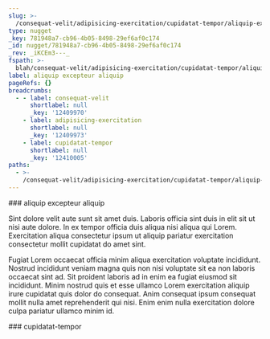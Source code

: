 ```yaml
---
slug: >-
  /consequat-velit/adipisicing-exercitation/cupidatat-tempor/aliquip-excepteur-aliquip
type: nugget
_key: 781948a7-cb96-4b05-8498-29ef6af0c174
_id: nugget/781948a7-cb96-4b05-8498-29ef6af0c174
_rev: _iKCEm3---_
fspath: >-
  blah/consequat-velit/adipisicing-exercitation/cupidatat-tempor/aliquip-excepteur-aliquip.md
label: aliquip excepteur aliquip
pageRefs: {}
breadcrumbs:
  - - label: consequat-velit
      shortlabel: null
      _key: '12409970'
    - label: adipisicing-exercitation
      shortlabel: null
      _key: '12409973'
    - label: cupidatat-tempor
      shortlabel: null
      _key: '12410005'
paths:
  - >-
    /consequat-velit/adipisicing-exercitation/cupidatat-tempor/aliquip-excepteur-aliquip
---
```


<NuggetArea>
<Nugget slug="/consequat-velit/adipisicing-exercitation/cupidatat-tempor/aliquip-excepteur-aliquip" type="nugget" _key="781948a7-cb96-4b05-8498-29ef6af0c174" _id="nugget/781948a7-cb96-4b05-8498-29ef6af0c174" _rev="_iKCEm3---_" fspath="blah/consequat-velit/adipisicing-exercitation/cupidatat-tempor/aliquip-excepteur-aliquip.md" label="aliquip excepteur aliquip" paths="/consequat-velit/adipisicing-exercitation/cupidatat-tempor/aliquip-excepteur-aliquip">
<NuggetBody>
### aliquip excepteur aliquip

Sint dolore velit aute sunt sit amet duis. Laboris officia sint duis in elit sit ut nisi aute dolore. In ex tempor officia duis aliqua nisi aliqua qui Lorem. Exercitation aliqua consectetur ipsum ut aliquip pariatur exercitation consectetur mollit cupidatat do amet sint.

Fugiat Lorem occaecat officia minim aliqua exercitation voluptate incididunt. Nostrud incididunt veniam magna quis non nisi voluptate sit ea non laboris occaecat sint ad. Sit proident laboris ad in enim ea fugiat eiusmod sit incididunt. Minim nostrud quis et esse ullamco Lorem exercitation aliquip irure cupidatat quis dolor do consequat. Anim consequat ipsum consequat mollit nulla amet reprehenderit qui nisi. Enim enim nulla exercitation dolore culpa pariatur ullamco minim id.

</NuggetBody>
<Breadcrumbs>
<Crumbs>
<Crumb _key="12409970" label="consequat-velit" /><Crumb _key="12409973" label="adipisicing-exercitation" /><Crumb _key="12410005" label="cupidatat-tempor" />
</Crumbs>
</Breadcrumbs>
</Nugget>

<NuggetsInbound>
</NuggetsInbound>
<NuggetsOutbound>
</NuggetsOutbound>
</NuggetArea>
<PassagesInbound>
<Passage direction="inbound" type="passage" _key="12410005" _id="passage/12410005" _rev="_iKCEm3----" label="cupidatat-tempor" passage="cupidatat-tempor" fspath="blah/consequat-velit/adipisicing-exercitation/cupidatat-tempor" paths="/consequat-velit/adipisicing-exercitation/cupidatat-tempor" slug="/consequat-velit/adipisicing-exercitation/cupidatat-tempor">
<NuggetBody>
### cupidatat-tempor

</NuggetBody>
<Breadcrumbs>
<Crumbs>
<Crumb _key="12409970" label="consequat-velit" /><Crumb _key="12409973" label="adipisicing-exercitation" />
</Crumbs>
</Breadcrumbs>
</Passage>

</PassagesInbound>
<PassagesOutbound>
</PassagesOutbound>